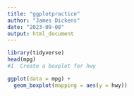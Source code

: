 ---
title: "ggplotpractice"
author: "James Dickens"
date: "2023-09-08"
output: html_document
---

```{r}


library(tidyverse)
head(mpg)
#1  Create a boxplot for hwy

ggplot(data = mpg) +
  geom_boxplot(mapping = aes(y = hwy))



```
